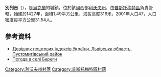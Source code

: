 {{coord|49|41|21|N|23|57|22|E|scale:100000|display=title}}

'''別列吉'''（{{lang-uk|Береги}}），是[[烏克蘭|烏克蘭]]的城鎮，位於該國西部[[利沃夫州|利沃夫州]]，由[[普斯托梅特區|普斯托梅特區]]負責管轄，始建於1427年，面積1.49平方公里，海拔高度316米，2001年人口47，人口密度每平方公里31.54人。

==參考資料==
*[http://www.uaidx.com/13/298/index Довідник поштових індексів України. Львівська область. Пустомитівський район]{{Wayback|url=http://www.uaidx.com/13/298/index |date=20161011013019 }}
* [http://weather.in.ua/ua/l'vovskaja/863 Погода в селі Береги]{{Wayback|url=http://weather.in.ua/ua/l%27vovskaja/863 |date=20071031024817 }}

[[Category:利沃夫州村落|Category:利沃夫州村落]]
[[Category:普斯托梅特區村落|Category:普斯托梅特區村落]]


{{Lviv-geo-stub}}